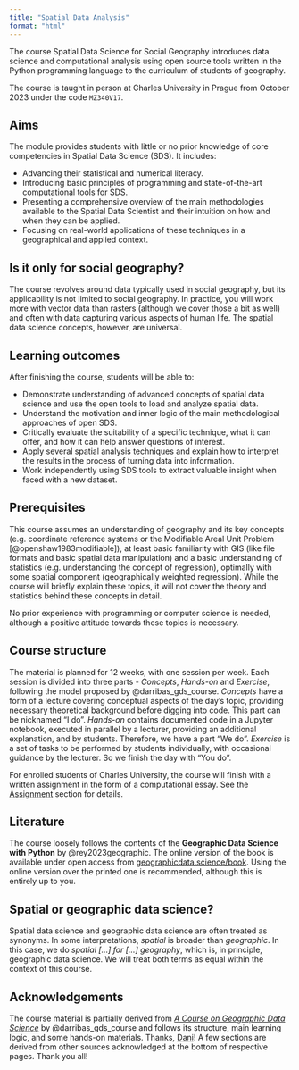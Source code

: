 ```yaml
---
title: "Spatial Data Analysis"
format: "html"
---
```


The course Spatial Data Science for Social Geography introduces data science and computational analysis
using open source tools written in the Python programming language to the curriculum of
students of geography.

The course is taught in person at Charles University in Prague from October 2023 under the code `MZ340V17`.

## Aims

The module provides students with little or no prior knowledge of core competencies in Spatial Data Science (SDS). It includes:

- Advancing their statistical and numerical literacy.
- Introducing basic principles of programming and state-of-the-art computational tools for SDS.
- Presenting a comprehensive overview of the main methodologies available to the Spatial Data Scientist and their intuition on how and when they can be applied.
- Focusing on real-world applications of these techniques in a geographical and applied context.

::: {.callout-note appearance="simple"}

## Is it only for social geography?

The course revolves around data typically used in social geography, but its applicability
is not limited to social geography. In practice, you will work more with vector
data than rasters (although we cover those a bit as well) and often with data capturing
various aspects of human life. The spatial data science concepts, however, are universal.

:::

## Learning outcomes

After finishing the course, students will be able to:

- Demonstrate understanding of advanced concepts of spatial data science and use the open tools to load and analyze spatial data.
- Understand the motivation and inner logic of the main methodological approaches of open SDS.
- Critically evaluate the suitability of a specific technique, what it can offer, and how it can help answer questions of interest.
- Apply several spatial analysis techniques and explain how to interpret the results in the process of turning data into information.
- Work independently using SDS tools to extract valuable insight when faced with a new dataset.

## Prerequisites

This course assumes an understanding of geography and its key concepts (e.g. coordinate
reference systems or the Modifiable Areal Unit Problem [@openshaw1983modifiable]), at
least basic familiarity with GIS (like file formats and basic spatial data manipulation)
and a basic understanding of statistics (e.g. understanding the concept of regression),
optimally with some spatial component (geographically weighted regression).
While the course will briefly explain these topics, it will not cover the theory and
statistics behind these concepts in detail.

No prior experience with programming or computer science is needed, although a positive
attitude towards these topics is necessary.

## Course structure

The material is planned for 12 weeks, with one session per week. Each session
is divided into three parts - _Concepts_, _Hands-on_ and _Exercise_, following the model
proposed by @darribas_gds_course. _Concepts_ have a form of a lecture covering conceptual
aspects of the day's topic, providing necessary theoretical background before digging into code. This part can be nicknamed ["I do"]{.accent}.
_Hands-on_ contains documented code in a Jupyter notebook, executed in
parallel by a lecturer, providing an additional explanation, and by students. Therefore, we have a part ["We do"]{.accent}.
_Exercise_ is a set of tasks to be performed by students individually, with
occasional guidance by the lecturer. So we finish the day with ["You do"]{.accent}.

For enrolled students of Charles University, the course will finish with a written
assignment in the form of a computational essay. See the
[Assignment](chapter_00/assignment.qmd) section for details.

## Literature

The course loosely follows the contents of the **Geographic Data Science with Python**
by @rey2023geographic. The online version of the book is available under open access
from [geographicdata.science/book](https://geographicdata.science/book). Using the online
version over the printed one is recommended, although this is entirely up to you.

::: {.callout-note appearance="simple"}

## Spatial or geographic data science?

Spatial data science and geographic data science are often treated as synonyms. In some
interpretations, _spatial_ is broader than _geographic_. In this case, we do _spatial [...]
for [...] geography_, which is, in principle, geographic data science. We will treat
both terms as equal within the context of this course.

:::

## Acknowledgements {.appendix}

The course material is partially derived from
[_A Course on Geographic Data Science_](https://darribas.org/gds_course/) by
@darribas_gds_course and follows its structure, main learning logic, and some
hands-on materials. Thanks, [Dani](https://darribas.org)! A few sections are derived
from other sources acknowledged at the bottom of respective pages. Thank you all!

